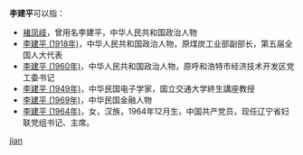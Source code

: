 '''李建平'''可以指：
* [[褚凤岐|褚凤岐]]，曾用名李建平，中华人民共和国政治人物
* [[李建平_(1918年)|李建平 (1918年)]]，中华人民共和国政治人物，原煤炭工业部副部长，第五届全国人大代表
* [[李建平_(1960年)|李建平 (1960年)]]，中华人民共和国政治人物，原呼和浩特市经济技术开发区党工委书记
* [[李建平_(1949年)|李建平 (1949年)]]，中华民国电子学家，国立交通大学終生講座教授
* [[李建平_(1969年)|李建平 (1969年)]]，中华民国金融人物
* [[李建平_(1964年)|李建平 (1964年)]]，女，汉族，1964年12月生，中国共产党员，现任辽宁省妇联党组书记、主席。

{{disambig}}

[[Category:三字李姓人名消歧义|jian]]